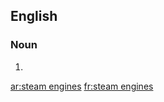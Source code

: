 ==English==

===Noun===
{{head|en|head=[[steam]] [[engine]]s}}

# {{plural of|steam engine}}

[[ar:steam engines]]
[[fr:steam engines]]